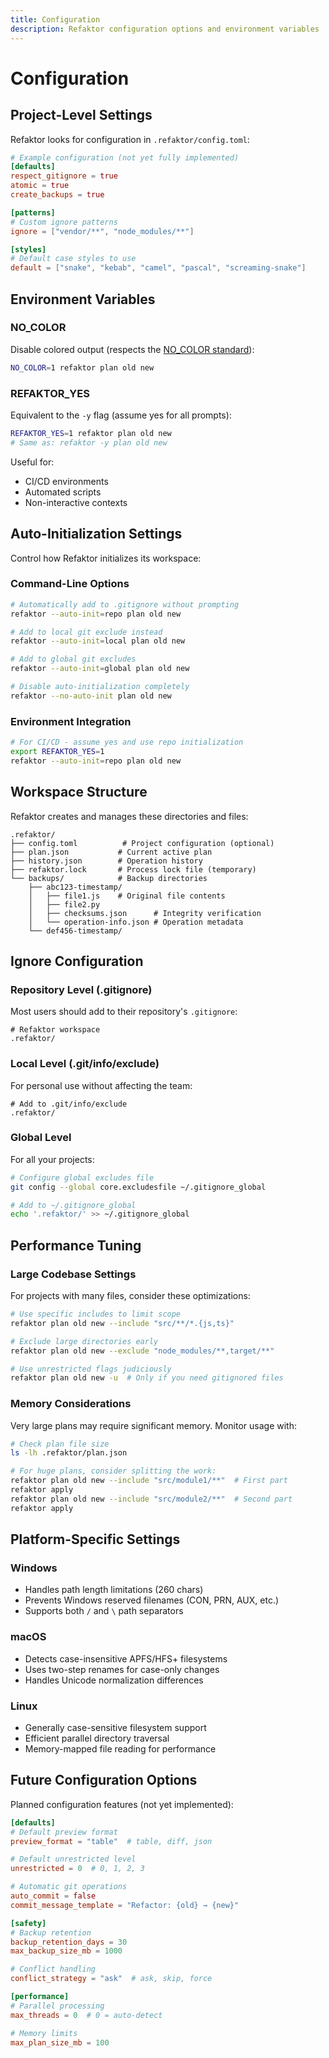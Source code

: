 ```yaml
---
title: Configuration
description: Refaktor configuration options and environment variables
---
```


# Configuration

## Project-Level Settings

Refaktor looks for configuration in `.refaktor/config.toml`:

```toml
# Example configuration (not yet fully implemented)
[defaults]
respect_gitignore = true
atomic = true
create_backups = true

[patterns]
# Custom ignore patterns
ignore = ["vendor/**", "node_modules/**"]

[styles]
# Default case styles to use
default = ["snake", "kebab", "camel", "pascal", "screaming-snake"]
```

## Environment Variables

### NO_COLOR
Disable colored output (respects the [NO_COLOR standard](https://no-color.org/)):

```bash
NO_COLOR=1 refaktor plan old new
```

### REFAKTOR_YES
Equivalent to the `-y` flag (assume yes for all prompts):

```bash
REFAKTOR_YES=1 refaktor plan old new
# Same as: refaktor -y plan old new
```

Useful for:
- CI/CD environments
- Automated scripts  
- Non-interactive contexts

## Auto-Initialization Settings

Control how Refaktor initializes its workspace:

### Command-Line Options
```bash
# Automatically add to .gitignore without prompting
refaktor --auto-init=repo plan old new

# Add to local git exclude instead
refaktor --auto-init=local plan old new

# Add to global git excludes
refaktor --auto-init=global plan old new

# Disable auto-initialization completely
refaktor --no-auto-init plan old new
```

### Environment Integration
```bash
# For CI/CD - assume yes and use repo initialization
export REFAKTOR_YES=1
refaktor --auto-init=repo plan old new
```

## Workspace Structure

Refaktor creates and manages these directories and files:

```
.refaktor/
├── config.toml          # Project configuration (optional)
├── plan.json           # Current active plan
├── history.json        # Operation history
├── refaktor.lock       # Process lock file (temporary)
└── backups/            # Backup directories
    ├── abc123-timestamp/
    │   ├── file1.js    # Original file contents
    │   ├── file2.py
    │   ├── checksums.json      # Integrity verification
    │   └── operation-info.json # Operation metadata
    └── def456-timestamp/
```

## Ignore Configuration

### Repository Level (.gitignore)
Most users should add to their repository's `.gitignore`:

```
# Refaktor workspace
.refaktor/
```

### Local Level (.git/info/exclude)
For personal use without affecting the team:

```
# Add to .git/info/exclude
.refaktor/
```

### Global Level
For all your projects:

```bash
# Configure global excludes file
git config --global core.excludesfile ~/.gitignore_global

# Add to ~/.gitignore_global
echo '.refaktor/' >> ~/.gitignore_global
```

## Performance Tuning

### Large Codebase Settings

For projects with many files, consider these optimizations:

```bash
# Use specific includes to limit scope
refaktor plan old new --include "src/**/*.{js,ts}"

# Exclude large directories early
refaktor plan old new --exclude "node_modules/**,target/**"

# Use unrestricted flags judiciously
refaktor plan old new -u  # Only if you need gitignored files
```

### Memory Considerations

Very large plans may require significant memory. Monitor usage with:

```bash
# Check plan file size
ls -lh .refaktor/plan.json

# For huge plans, consider splitting the work:
refaktor plan old new --include "src/module1/**"  # First part
refaktor apply
refaktor plan old new --include "src/module2/**"  # Second part  
refaktor apply
```

## Platform-Specific Settings

### Windows
- Handles path length limitations (260 chars)
- Prevents Windows reserved filenames (CON, PRN, AUX, etc.)
- Supports both `/` and `\` path separators

### macOS
- Detects case-insensitive APFS/HFS+ filesystems
- Uses two-step renames for case-only changes
- Handles Unicode normalization differences

### Linux
- Generally case-sensitive filesystem support
- Efficient parallel directory traversal
- Memory-mapped file reading for performance

## Future Configuration Options

Planned configuration features (not yet implemented):

```toml
[defaults]
# Default preview format
preview_format = "table"  # table, diff, json

# Default unrestricted level  
unrestricted = 0  # 0, 1, 2, 3

# Automatic git operations
auto_commit = false
commit_message_template = "Refactor: {old} → {new}"

[safety]
# Backup retention
backup_retention_days = 30
max_backup_size_mb = 1000

# Conflict handling
conflict_strategy = "ask"  # ask, skip, force

[performance] 
# Parallel processing
max_threads = 0  # 0 = auto-detect

# Memory limits
max_plan_size_mb = 100
```